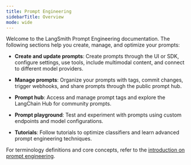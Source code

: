 ```yaml
---
title: Prompt Engineering
sidebarTitle: Overview
mode: wide
---
```


Welcome to the LangSmith Prompt Engineering documentation. The following sections help you create, manage, and optimize your prompts:

- **Create and update prompts**: Create prompts through the UI or SDK, configure settings, use tools, include multimodal content, and connect to different model providers.

- **Manage prompts**: Organize your prompts with tags, commit changes, trigger webhooks, and share prompts through the public prompt hub.

- **Prompt hub**: Access and manage prompt tags and explore the LangChain Hub for community prompts.

- **Prompt playground**: Test and experiment with prompts using custom endpoints and model configurations.

- **Tutorials**: Follow tutorials to optimize classifiers and learn advanced prompt engineering techniques.

For terminology definitions and core concepts, refer to the [introduction on prompt engineering](/langsmith/prompt-engineering-concepts). 